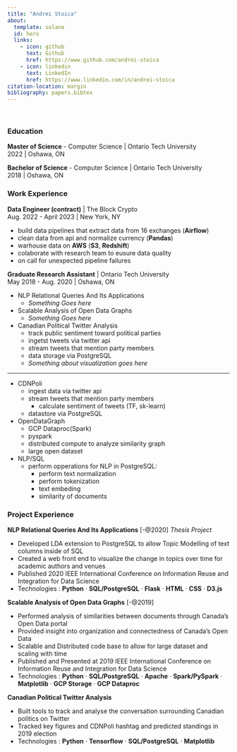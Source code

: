 ```yaml
---
title: "Andrei Stoica"
about:
  template: solana
  id: hero
  links:
    - icon: github
      text: Github
      href: https://www.github.com/andrei-stoica
    - icon: linkedin
      text: LinkedIn
      href: https://www.linkedin.com/in/andrei-stoica
citation-location: margin
bibliography: papers.bibtex
---
```


<br />


:::{#hero}

### Education

**Master of Science** - Computer Science | Ontario Tech University <br />
2022 | Oshawa, ON 

**Bachelor of Science** - Computer Science | Ontario Tech University <br />
2018 | Oshawa, ON

:::

### Work Experience

**Data Engineer (contract)** | The Block Crypto <br />
Aug. 2022 - April 2023 | New York, NY

- build data pipelines that extract data from 16 exchanges (**Airflow**)
- clean data from api and normalize currency (**Pandas**)
- warhouse data on **AWS** (**S3**, **Redshift**)
- colaborate with research team to eusure data quality
- on call for unexpected pipeline failures

**Graduate Research Assistant** | Ontario Tech University <br />
May 2018 - Aug. 2020 | Oshawa, ON

- NLP Relational Queries And Its Applications
  - *Something Goes here*
- Scalable Analysis of Open Data Graphs
  - *Something Goes here*
- Canadian Political Twitter Analysis
  - track public sentiment toward political parties
  - ingetst tweets via twitter api
  - stream tweets that mention party members
  - data storage via PostgreSQL
  - *Something about visualization goes here*

---

- CDNPoli
  + ingest data via twitter api
  + stream tweets that mention party members 
    * calculate sentiment of tweets (TF, sk-learn)
  + datastore via PostgreSQL
- OpenDataGraph
  + GCP Dataproc(Spark)
  + pyspark
  + distributed compute to analyze similarity graph
  + large open dataset
- NLP/SQL
  + perform opperations for NLP in PostgreSQL:
    * perform text normalization
    * perform tokenization
    * text embeding
    * similarity of documents



### Project Experience

**NLP Relational Queries And Its Applications** [-@2020] *Thesis Project* 

- Developed LDA extension to PostgreSQL to allow Topic Modelling of text
  columns inside of SQL
- Created a web front end to visualize the change in topics over time for
  academic authors and venues
- Published 2020 IEEE International Conference on Information Reuse and
  Integration for Data Science 
- Technologies : **Python** · **SQL/PostgreSQL** · **Flask** ·
                 **HTML** · **CSS** · **D3.js**

**Scalable Analysis of Open Data Graphs** [-@2019]

- Performed analysis of similarities between documents through
  Canada’s Open Data portal
- Provided insight into organization and connectedness of Canada’s Open Data
- Scalable and Distributed code base to allow for large dataset and
  scaling with time
- Published and Presented at 2019 IEEE International Conference on Information
  Reuse and Integration for Data Science 
- Technologies : **Python** · **SQL/PostgreSQL** · **Apache** ·
                 **Spark/PySpark** · **Matplotlib** ·
                 **GCP Storage** · **GCP Dataproc**

**Canadian Political Twitter Analysis**

- Built tools to track and analyse the conversation surrounding
  Canadian politics on Twitter
- Tracked key figures and CDNPoli hashtag and predicted standings in
  2019 election
- Technologies : **Python** · **Tensorflow** ·
                 **SQL/PostgreSQL** · **Matplotlib**

